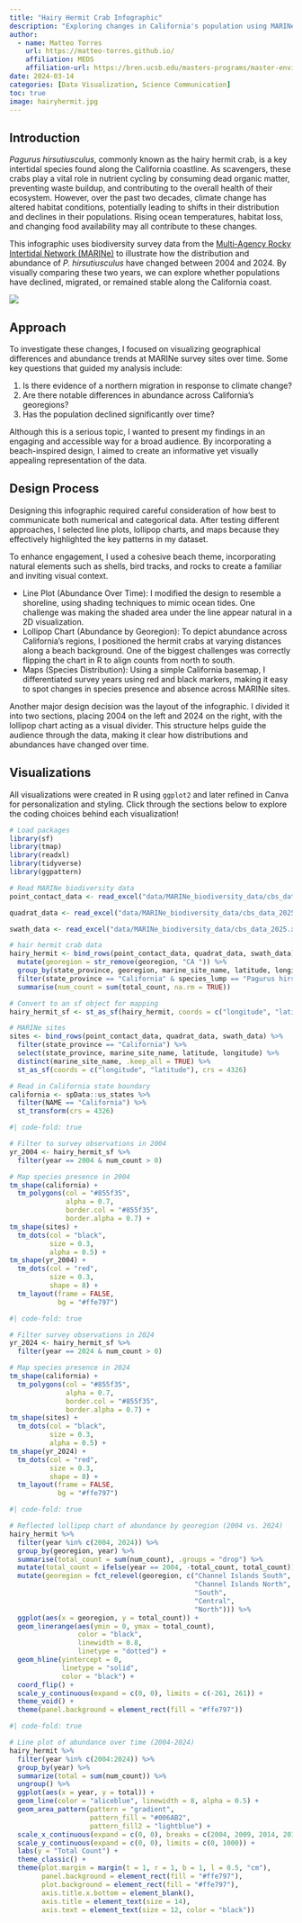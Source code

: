 ```yaml
---
title: "Hairy Hermit Crab Infographic"
description: "Exploring changes in California's population using MARINe biodiversity surveys"
author:
  - name: Matteo Torres
    url: https://matteo-torres.github.io/
    affiliation: MEDS
    affiliation-url: https://bren.ucsb.edu/masters-programs/master-environmental-data-science
date: 2024-03-14
categories: [Data Visualization, Science Communication]
toc: true
image: hairyhermit.jpg
---
```


## Introduction

*Pagurus hirsutiusculus*, commonly known as the hairy hermit crab, is a key intertidal species found along the California coastline. As scavengers, these crabs play a vital role in nutrient cycling by consuming dead organic matter, preventing waste buildup, and contributing to the overall health of their ecosystem. However, over the past two decades, climate change has altered habitat conditions, potentially leading to shifts in their distribution and declines in their populations. Rising ocean temperatures, habitat loss, and changing food availability may all contribute to these changes.

This infographic uses biodiversity survey data from the [Multi-Agency Rocky Intertidal Network (MARINe)](https://marine.ucsc.edu/methods/biodiversity-methods.html) to illustrate how the distribution and abundance of *P. hirsutiusculus* have changed between 2004 and 2024. By visually comparing these two years, we can explore whether populations have declined, migrated, or remained stable along the California coast.

![](infographic.png)

## Approach

To investigate these changes, I focused on visualizing geographical differences and abundance trends at MARINe survey sites over time. Some key questions that guided my analysis include:

1. Is there evidence of a northern migration in response to climate change?
2. Are there notable differences in abundance across California's georegions?
3. Has the population declined significantly over time?

Although this is a serious topic, I wanted to present my findings in an engaging and accessible way for a broad audience. By incorporating a beach-inspired design, I aimed to create an informative yet visually appealing representation of the data.

## Design Process

Designing this infographic required careful consideration of how best to communicate both numerical and categorical data. After testing different approaches, I selected line plots, lollipop charts, and maps because they effectively highlighted the key patterns in my dataset.

To enhance engagement, I used a cohesive beach theme, incorporating natural elements such as shells, bird tracks, and rocks to create a familiar and inviting visual context.

- Line Plot (Abundance Over Time): I modified the design to resemble a shoreline, using shading techniques to mimic ocean tides. One challenge was making the shaded area under the line appear natural in a 2D visualization.
- Lollipop Chart (Abundance by Georegion): To depict abundance across California's regions, I positioned the hermit crabs at varying distances along a beach background. One of the biggest challenges was correctly flipping the chart in R to align counts from north to south.
- Maps (Species Distribution): Using a simple California basemap, I differentiated survey years using red and black markers, making it easy to spot changes in species presence and absence across MARINe sites.

Another major design decision was the layout of the infographic. I divided it into two sections, placing 2004 on the left and 2024 on the right, with the lollipop chart acting as a visual divider. This structure helps guide the audience through the data, making it clear how distributions and abundances have changed over time.

## Visualizations

All visualizations were created in R using `ggplot2` and later refined in Canva for personalization and styling. Click through the sections below to explore the coding choices behind each visualization!

```r
# Load packages
library(sf)
library(tmap)
library(readxl)
library(tidyverse)
library(ggpattern)

# Read MARINe biodiversity data
point_contact_data <- read_excel("data/MARINe_biodiversity_data/cbs_data_2025.xlsx", sheet = 2)

quadrat_data <- read_excel("data/MARINe_biodiversity_data/cbs_data_2025.xlsx", sheet = 3)

swath_data <- read_excel("data/MARINe_biodiversity_data/cbs_data_2025.xlsx", sheet = 4)

# hair hermit crab data
hairy_hermit <- bind_rows(point_contact_data, quadrat_data, swath_data) %>% 
  mutate(georegion = str_remove(georegion, "CA ")) %>%
  group_by(state_province, georegion, marine_site_name, latitude, longitude, species_lump, year) %>%
  filter(state_province == "California" & species_lump == "Pagurus hirsutiusculus") %>%
  summarise(num_count = sum(total_count, na.rm = TRUE))

# Convert to an sf object for mapping
hairy_hermit_sf <- st_as_sf(hairy_hermit, coords = c("longitude", "latitude"), crs = 4326)

# MARINe sites
sites <- bind_rows(point_contact_data, quadrat_data, swath_data) %>%
  filter(state_province == "California") %>%
  select(state_province, marine_site_name, latitude, longitude) %>%
  distinct(marine_site_name, .keep_all = TRUE) %>%
  st_as_sf(coords = c("longitude", "latitude"), crs = 4326)

# Read in California state boundary 
california <- spData::us_states %>% 
  filter(NAME == "California") %>%
  st_transform(crs = 4326)
```

```r
#| code-fold: true

# Filter to survey observations in 2004
yr_2004 <- hairy_hermit_sf %>%
  filter(year == 2004 & num_count > 0)

# Map species presence in 2004
tm_shape(california) +
  tm_polygons(col = "#855f35",
              alpha = 0.7,
              border.col = "#855f35",
              border.alpha = 0.7) +
tm_shape(sites) +
  tm_dots(col = "black",
          size = 0.3,
          alpha = 0.5) +
tm_shape(yr_2004) +
  tm_dots(col = "red",
          size = 0.3,
          shape = 8) +
  tm_layout(frame = FALSE,
            bg = "#ffe797")
```

```r
#| code-fold: true

# Filter survey observations in 2024
yr_2024 <- hairy_hermit_sf %>%
  filter(year == 2024 & num_count > 0)

# Map species presence in 2024
tm_shape(california) +
  tm_polygons(col = "#855f35",
              alpha = 0.7,
              border.col = "#855f35",
              border.alpha = 0.7) +
tm_shape(sites) +
  tm_dots(col = "black",
          size = 0.3,
          alpha = 0.5) +
tm_shape(yr_2024) +
  tm_dots(col = "red",
          size = 0.3,
          shape = 8) +
  tm_layout(frame = FALSE,
            bg = "#ffe797")
```

```r
#| code-fold: true

# Reflected lollipop chart of abundance by georegion (2004 vs. 2024)
hairy_hermit %>%
  filter(year %in% c(2004, 2024)) %>%
  group_by(georegion, year) %>%
  summarise(total_count = sum(num_count), .groups = "drop") %>%
  mutate(total_count = ifelse(year == 2004, -total_count, total_count)) %>%
  mutate(georegion = fct_relevel(georegion, c("Channel Islands South",
                                              "Channel Islands North",
                                              "South",
                                              "Central",
                                              "North"))) %>% 
  ggplot(aes(x = georegion, y = total_count)) +  
  geom_linerange(aes(ymin = 0, ymax = total_count),
                 color = "black",
                 linewidth = 0.8, 
                 linetype = "dotted") +
  geom_hline(yintercept = 0, 
             linetype = "solid", 
             color = "black") +
  coord_flip() +
  scale_y_continuous(expand = c(0, 0), limits = c(-261, 261)) +
  theme_void() +
  theme(panel.background = element_rect(fill = "#ffe797"))
```

```r
#| code-fold: true

# Line plot of abundance over time (2004-2024)
hairy_hermit %>%
  filter(year %in% c(2004:2024)) %>%
  group_by(year) %>%
  summarize(total = sum(num_count)) %>%
  ungroup() %>%
  ggplot(aes(x = year, y = total)) +
  geom_line(color = "aliceblue", linewidth = 8, alpha = 0.5) +
  geom_area_pattern(pattern = "gradient",
                    pattern_fill = "#006AB2",
                    pattern_fill2 = "lightblue") +
  scale_x_continuous(expand = c(0, 0), breaks = c(2004, 2009, 2014, 2019, 2024)) +
  scale_y_continuous(expand = c(0, 0), limits = c(0, 1000)) +
  labs(y = "Total Count") +
  theme_classic() +
  theme(plot.margin = margin(t = 1, r = 1, b = 1, l = 0.5, "cm"),
        panel.background = element_rect(fill = "#ffe797"),
        plot.background = element_rect(fill = "#ffe797"),
        axis.title.x.bottom = element_blank(),
        axis.title = element_text(size = 14),
        axis.text = element_text(size = 12, color = "black"))
```


